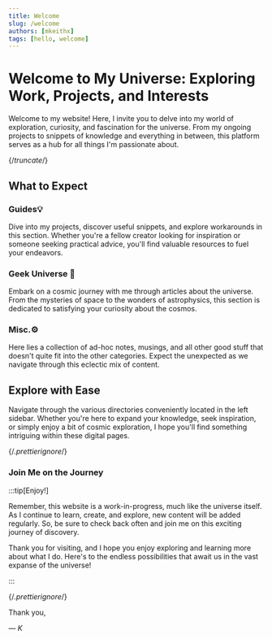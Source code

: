 ```yaml
---
title: Welcome
slug: /welcome
authors: [mkeithx]
tags: [hello, welcome]
---
```


# Welcome to My Universe: Exploring Work, Projects, and Interests

Welcome to my website! Here, I invite you to delve into my world of exploration, curiosity, and fascination for the universe. From my ongoing projects to snippets of knowledge and everything in between, this platform serves as a hub for all things I'm passionate about.

{/*truncate*/}

## What to Expect

### Guides💡
Dive into my projects, discover useful snippets, and explore workarounds in this section. Whether you're a fellow creator looking for inspiration or someone seeking practical advice, you'll find valuable resources to fuel your endeavors.

### Geek Universe 🚀
Embark on a cosmic journey with me through articles about the universe. From the mysteries of space to the wonders of astrophysics, this section is dedicated to satisfying your curiosity about the cosmos.

### Misc.⚙️
Here lies a collection of ad-hoc notes, musings, and all other good stuff that doesn't quite fit into the other categories. Expect the unexpected as we navigate through this eclectic mix of content.

## Explore with Ease

Navigate through the various directories conveniently located in the left sidebar. Whether you're here to expand your knowledge, seek inspiration, or simply enjoy a bit of cosmic exploration, I hope you'll find something intriguing within these digital pages.

{/*.prettierignore*/}

### Join Me on the Journey

:::tip[Enjoy!]

Remember, this website is a work-in-progress, much like the universe itself. As I continue to learn, create, and explore, new content will be added regularly. So, be sure to check back often and join me on this exciting journey of discovery.

Thank you for visiting, and I hope you enjoy exploring and learning more about what I do. Here's to the endless possibilities that await us in the vast expanse of the universe!

:::

{/*.prettierignore*/}

Thank you,

_— K_